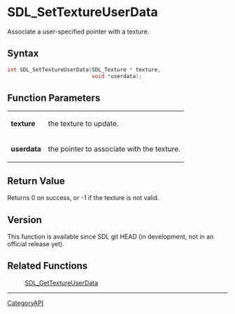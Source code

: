= SDL_SetTextureUserData =

Associate a user-specified pointer with a texture.

== Syntax ==

<syntaxhighlight lang='c'>
int SDL_SetTextureUserData(SDL_Texture * texture,
                           void *userdata);
</syntaxhighlight>

== Function Parameters ==

{|
|'''texture'''
|the texture to update.
|-
|'''userdata'''
|the pointer to associate with the texture.
|}

== Return Value ==

Returns 0 on success, or -1 if the texture is not valid.

== Version ==

This function is available since SDL git HEAD (in development, not in an
official release yet).

== Related Functions ==

:[[SDL_GetTextureUserData]]

----
[[CategoryAPI]]


